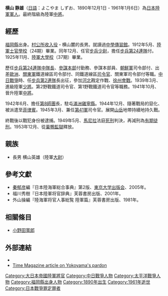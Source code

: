 '''横山 静雄'''（[[日語|日語]]：よこやま しずお、1890年12月1日 - 1961年1月6日）為[[大日本帝國陸軍|日本陸軍]][[軍人|軍人]]。最終階級為陸軍[[中將|中將]]。

==經歷==
[[福岡縣|福岡縣]]出身。[[市政府大樓|村公所]][[收入役|收入役]]・横山麓的長男。就讀過[[福岡縣立傳習館高等學校|中學傳習館]]。1912年5月、[[日本陸軍士官學校|陸軍士官學校]]（24期）畢業。同年12月、任官[[步兵|步兵]][[少尉|少尉]]，擔任[[步兵第24連隊|步兵第24連隊]]付。1925年11月、[[日本陸軍大學校|陸軍大學校]]（37期）畢業。

歷任[[步兵第24連隊|步兵第24連隊]][[連|中隊長]]、[[参谋本部_(大日本帝国)|參謀本部]]付勤務、參謀本部員、[[朝鮮軍_(日本陸軍)|朝鮮軍]]司令部付、出差[[歐洲|歐洲]]、[[關東軍|關東軍]]鐵道線區司令部付、同鐵道線區[[司令官|司令官]]、關東軍司令部付等職。[[中国抗日战争|中日戰爭]]時、任[[步兵第2連隊|步兵第2連隊]]長出征，參加[[河北|河北]]戡定作戰、[[徐州會戰|徐州會戰]]。1939年3月、進級陸軍[[少將|少將]]。第2野戰鐵道司令官、第1野戰鐵道司令官等職務。1941年10月、晉升陸軍[[中將|中將]]。

1942年6月、擔任[[第8師團|第8師團]]長，駐屯[[滿洲國|滿洲]][[鸡西市|雞寧縣]]。1944年12月、隨著戰局的惡化、被派遣至[[菲律賓|菲律賓]]。1945年3月、兼任[[第41軍_(日本陸軍)|第41軍]]司令官。展開[[山岳|山岳]]地帶持續地持久戰。

終戰後以戰犯身份被逮捕。1949年5月、[[馬尼拉|馬尼拉]]法庭[[死刑|死刑]]判決，再減刑為[[有期徒刑|有期徒刑]]。1953年12月、從[[巢鴨監獄|巢鴨監獄]]釋放。

== 親族 ==
*長男 横山英雄（陸軍[[大尉|大尉]]）

==參考文獻==
{{refbegin}}
* [[秦郁彦|秦郁彦]]編『日本陸海軍総合事典』第2版、[[東京大学出版会|東京大学出版会]]、2005年。
* 福川秀樹『日本陸軍将官辞典』芙蓉書房出版、2001年。
* 外山操編『陸海軍将官人事総覧 陸軍篇』芙蓉書房出版、1981年。
{{refend}}

==相關條目==
*[[小野田寬郎|小野田寬郎]]

==外部連結==
*{{cite web| last = Ammenthorp| first = Steen| url = http://www.generals.dk/general/Yokoyama/Shizuo/Japan.html| title = Yokoyama Shizuo, Lieutenant-General| work = The Generals of World War II| access-date = 2011-03-06| archive-date = 2020-04-03| archive-url = https://web.archive.org/web/20200403195652/http://www.generals.dk/general/Yokoyama/Shizuo/Japan.html| dead-url = no}}
* [http://www.time.com/time/magazine/article/0,9171,936085,00.html?promoid=googlep Time Magazine article on Yokoyama's pardon] {{Wayback|url=http://www.time.com/time/magazine/article/0,9171,936085,00.html?promoid=googlep |date=20121021054302 }}

[[Category:大日本帝國陸軍將官|Category:大日本帝國陸軍將官]]
[[Category:中日戰爭人物|Category:中日戰爭人物]]
[[Category:太平洋戰爭人物|Category:太平洋戰爭人物]]
[[Category:福岡縣出身人物|Category:福岡縣出身人物]]
[[Category:1890年出生|Category:1890年出生]]
[[Category:1961年逝世|Category:1961年逝世]]
[[Category:日本戰爭罪定罪者|Category:日本戰爭罪定罪者]]